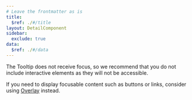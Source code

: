 ```yaml
---
# Leave the frontmatter as is
title:
  $ref: ./#/title
layout: DetailComponent
sidebar:
  exclude: true
data:
  $ref: ./#/data
---
```


The Tooltip does not receive focus, so we recommend that you do not include interactive elements as they will not be accessible.

If you need to display focusable content such as buttons or links, consider using [Overlay](../overlay) instead.
